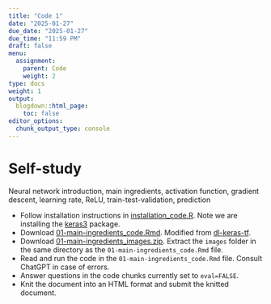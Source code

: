 ```yaml
---
title: "Code 1"
date: "2025-01-27"
due_date: "2025-01-27"
due_time: "11:59 PM"
draft: false
menu:
  assignment:
    parent: Code
    weight: 2
type: docs
weight: 1
output:
  blogdown::html_page:
    toc: false
editor_options: 
  chunk_output_type: console
---
```


<!-- # In-class, [deep-learning-with-r-notebooks](https://github.com/jjallaire/deep-learning-with-r-notebooks) -->

<!-- - `2.1-a-first-look-at-a-neural-network.Rmd` - MNIST, feedforward DNN -->

# Self-study

Neural network introduction, main ingredients, activation function, gradient descent, learning rate, ReLU, train-test-validation, prediction

- Follow installation instructions in [installation_code.R](../../slides/code/installation_code.R). Note we are installing the [keras3](https://keras3.posit.co/) package.
- Download [01-main-ingredients_code.Rmd](../../slides/code/01-main-ingredients_code.Rmd). Modified from [dl-keras-tf](https://github.com/rstudio-conf-2020/dl-keras-tf).
- Download [01-main-ingredients_images.zip](../../slides/code/01-main-ingredients_images.zip). Extract the `images` folder in the same directory as the `01-main-ingredients_code.Rmd` file.
- Read and run the code in the `01-main-ingredients_code.Rmd` file. Consult ChatGPT in case of errors.
- Answer questions in the code chunks currently set to `eval=FALSE`.
- Knit the document into an HTML format and submit the knitted document.
